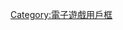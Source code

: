 {{Userbox
  |border-c = black
  |border-s = 1
  |id-c     = white
  |id-s     = 12
  |id-fc    = WHITE
  |info-c   = WHITE
  |info-s   = 10
  |info-fc  = red
  |id       = [[File:Pro Evolution Soccer logo.png|40px]]
  |info     = 这个用户喜欢玩'''[[实况足球]]'''。
}}<includeonly>[[Category:進行实况足球遊戲的維基人|{{PAGENAME}}]]</includeonly><noinclude>

{{DEFAULTSORT:Winning Eleven}}
[[Category:進行实况足球遊戲的維基人| ]]
[[Category:電子遊戲用戶框]]
</noinclude>